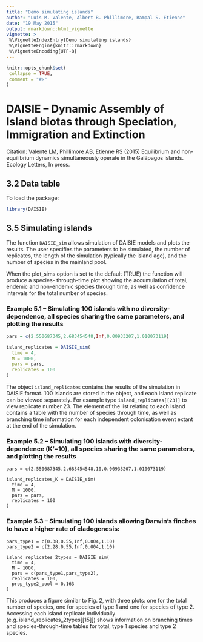 ```yaml
---
title: "Demo simulating islands"
author: "Luis M. Valente, Albert B. Phillimore, Rampal S. Etienne"
date: "19 May 2015"
output: rmarkdown::html_vignette
vignette: >
 %\VignetteIndexEntry{Demo simulating islands}
 %\VignetteEngine{knitr::rmarkdown}
 %\VignetteEncoding{UTF-8}
---
```


```r
knitr::opts_chunk$set(
 collapse = TRUE,
 comment = "#>"
)
```

# DAISIE – Dynamic Assembly of Island biotas through Speciation, Immigration and Extinction 
                   
Citation: Valente LM, Phillimore AB, Etienne RS (2015) Equilibrium and non-
equilibrium dynamics simultaneously operate in the Galápagos islands. Ecology 
Letters, In press. 

## 3.2 Data table

To load the package:

```r
library(DAISIE)
```

##  3.5 Simulating islands 
 
The function `DAISIE_sim` allows simulation of DAISIE models and plots the results. The user 
specifies the parameters to be simulated, the number of replicates, the length of the 
simulation (typically the island age), and the number of species in the mainland pool. 
 
When the plot_sims option is set to the default (TRUE) the function will produce a species-
through-time plot showing the accumulation of total, endemic and non-endemic species 
through time, as well as confidence intervals for the total number of species. 
 
### Example 5.1 – Simulating 100 islands with no diversity-dependence, all species sharing the  same parameters, and plotting the results 

```r
pars = c(2.550687345,2.683454548,Inf,0.00933207,1.010073119)

island_replicates = DAISIE_sim( 
  time = 4, 
  M = 1000, 
  pars = pars, 
  replicates = 100
)
```

The object `island_replicates` 
contains the results of the simulation in DAISIE format. 100 islands are stored in the object, 
and each island replicate can be viewed separately. For example 
type `island_replicates[[23]]` to view replicate number 23. 
The element of the list relating to each island contains a table 
with the number of species through time, as well as branching time information for each 
independent colonisation event extant at the end of the simulation.

### Example 5.2 – Simulating 100 islands with diversity-dependence (K’=10), all species sharing the same parameters, and plotting the results 

``` 
pars = c(2.550687345,2.683454548,10,0.00933207,1.010073119) 

island_replicates_K = DAISIE_sim( 
  time = 4, 
  M = 1000, 
  pars = pars, 
  replicates = 100
) 
``` 
 
### Example 5.3 – Simulating 100 islands allowing Darwin’s finches to have a higher rate of cladogenesis: 

```
pars_type1 = c(0.38,0.55,Inf,0.004,1.10) 
pars_type2 = c(2.28,0.55,Inf,0.004,1.10) 

island_replicates_2types = DAISIE_sim( 
  time = 4, 
  M = 1000, 
  pars = c(pars_type1,pars_type2), 
  replicates = 100, 
  prop_type2_pool = 0.163
) 
```                

This produces a figure similar to Fig. 2, with three plots: 
one for the total number of species,  one for species of type 1 and one for species of type 2. Accessing each island replicate 
 individually (e.g. island_replicates_2types[[15]]) shows information on branching times and 
 species-through-time tables for total, type 1 species and type 2 species.